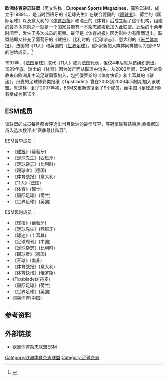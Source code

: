 '''欧洲体育杂志联盟'''（英文名称：'''European Sports Magazines'''，简称ESM)，成立于1989年，是当时西班牙的《足球先生》在联合德国的《[[踢球者|踢球者]]》、荷兰的《国际足球》以及意大利的《[[体育战报|体育战报]]》和瑞士的《体育》后成立起了这个机构，组建的最基本原则之一就是一个国家只能有一本杂志或报纸加入此联盟。此后的十余年时间里，发生了多次成员的更替。最早是《体育战报》因为影响力有限而退出，联盟随即又补充了葡萄牙的《球报》、比利时的《足球杂志》、意大利的《[[米兰体育报|米兰体育报]]》、法国的《11人》和英国的《[[世界足球|世界足球]]》。这5家新加入媒体同样被认为是ESM的创始成员。<ref>{{Cite web |url=http://hi.baidu.com/soccerweekly/blog/item/9fda1e464ace20086b63e581.html |title=历时五年终于走向国际 《足球周刊》艰难入欧之路{{zh-cn}} |access-date=2011-07-28 |archive-url=https://web.archive.org/web/20090201224034/http://hi.baidu.com/soccerweekly/blog/item/9fda1e464ace20086b63e581.html |archive-date=2009-02-01 |dead-url=yes }}</ref>

1997年，《[[法国足球|法国足球]]》取代《11人》成为法国代表，但仅4年后就从该组织退出。1999年底，瑞士的《体育》因为破产而从联盟中消失。从2002年起，ESM开始吸收来自欧洲非主流足球国家加入，包括俄罗斯的《体育快讯》和土耳其的《球迷》。丹麦的足球博彩类报纸《Tipsbladet》曾在2003到2006年间短期加入该联盟。就这样，到了2007年初，ESM又重新恢复到了9个成员，而中国《[[足球周刊|足球周刊]]》有幸成为第10个。

== ESM成员 ==
该联盟的成员每月都会评选出当月欧洲的最佳阵容，等冠军联赛结束后,会根据球员入选次数评出“赛季最佳阵容”。

ESM最早成员：
*《[[球报_(葡萄牙)|球报]]》(葡萄牙)
*《足球先生》(西班牙)
*《足球杂志》(比利时)
*《踢球者》(德国)
*《体育战报》(意大利)
*《11人》(法国)
*《体育》(瑞士)
*《国际足球》(荷兰)
*《世界足球》(英国)

ESM现时成员：
*《球报》(葡萄牙)
*《足球先生》(西班牙)
*《球迷》(土耳其)
*《足球周刊》(中国)
*《足球杂志》(比利时)
*《踢球者》(德国)
*《开球》(南非)
*《体育战报》(意大利)
*《体育快讯》(俄罗斯)
*《Tipsbladet》(丹麦)
*《国际足球》(荷兰)
*《世界足球》(英国)
*网易体育(中国)

== 参考资料 ==
{{reflist}}

== 外部链接 ==
* [http://www.eusm.eu/index.htm 欧洲体育杂志联盟ESM] {{Wayback|url=http://www.eusm.eu/index.htm |date=20110723211552 }}

[[Category:欧洲体育杂志联盟|Category:欧洲体育杂志联盟]]
[[Category:足球杂志|Category:足球杂志]]